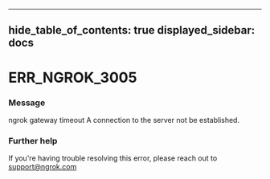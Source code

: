 

---
hide_table_of_contents: true
displayed_sidebar: docs
---


# ERR_NGROK_3005

### Message
ngrok gateway timeout
A connection to the server not be established.

<ErrorDetails />



### Further help
If you're having trouble resolving this error, please reach out to [support@ngrok.com](mailto:support@ngrok.com?subject=Help%20with%20ERR_NGROK_3005)

